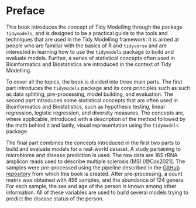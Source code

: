 # Preface {.unnumbered}

This book introduces the concept of Tidy Modelling through the package `tidymodels`, and is designed to be a practical guide to the tools and techniques that are used in the Tidy Modelling framework. It is aimed at people who are familiar with the basics of R and `tidyverse` and are interested in learning how to use the `tidymodels` package to build and evaluate models. Further, a series of statistical concepts often used in Bioinformatics and Biostatistics are introduced in the context of Tidy Modelling.

To cover all the topics, the book is divided into three main parts. The first part introduces the `tidymodels` package and its core principles such as such as data splitting, pre-processing, model building, and evaluation. The second part introduces some statistical concepts that are often used in Bioinformatics and Biostatistics, such as hypothesis testing, linear regression, logistic regression, and diversity measures. The concepts are, where applicable, introduced with a description of the method followed by the math behind it and lastly, visual representation using the `tidymodels` package.

The final part combines the concepts introduced in the first two parts to build and evaluate models for a real-world dataset. A study pertaining to microbiome and disease prediction is used. The raw data are 16S rRNA amplicon reads used to describe multiple sclerosis (MS) [@Cox2021]. The samples were pre-processed using the pipeline described in the [GitHub repository](https://github.com/WilliamH-R/BioStatistics) from which this book is created. After pre-processing, a count matrix was obtained with 456 samples, and the abundance of 124 genera. For each sample, the sex and age of the person is known among other information. All of these variables are used to build several models trying to predict the disease status of the person.